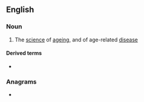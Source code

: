 ==English==

===Noun===
{{wikipedia}}
{{en-noun|-}}

# The [[science]] of [[ageing]], and of age-related [[disease]]

====Derived terms====
* {{l|en|geroscientist}}

===Anagrams===
* {{anagrams|en|coregencies}}